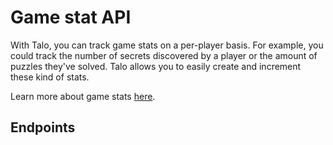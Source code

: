 
# Game stat API

With Talo, you can track game stats on a per-player basis. For example, you could track the number of secrets discovered by a player or the amount of puzzles they've solved. Talo allows you to easily create and increment these kind of stats.

Learn more about game stats [here](https://trytalo.com/stats?utm_source=docs&utm_medium=api-docs).

## Endpoints

<ServiceDocumentation
  service='GameStatAPIService'
  metaDescription="Talo's Game Stats service lets you track player progress and engagement in your game. Track stats globally across your player-base or individually."
/>
